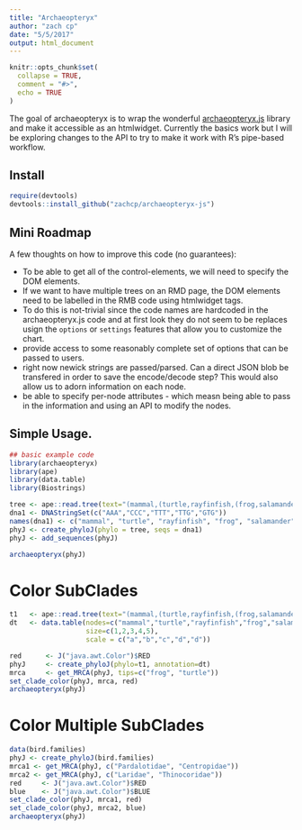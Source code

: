 ```yaml
---
title: "Archaeopteryx"
author: "zach cp"
date: "5/5/2017"
output: html_document
---
```



```r
knitr::opts_chunk$set(
  collapse = TRUE,
  comment = "#>",
  echo = TRUE
)
```


The goal of archaeopteryx is to wrap the wonderful [archaeopteryx.js](https://sites.google.com/site/cmzmasek/home/software/archaeopteryx-js) library and make it accessible as an htmlwidget. Currently the basics work but I will be exploring changes to the API to try to make it work with R's pipe-based workflow.

## Install

```r
require(devtools)
devtools::install_github("zachcp/archaeopteryx-js")
```

## Mini Roadmap

A few thoughts on how to improve this code (no guarantees):

- To be able to get all of the control-elements, we will need to specify the DOM elements.
- If we want to have multiple trees on an RMD page, the DOM elements need to be labelled in the RMB code using htmlwidget tags.
- To do this is not-trivial since the code names are hardcoded in the archaeopteryx.js code and at first look they do not seem to be replaces usign the `options` or `settings` features that allow you to customize the chart.
- provide access to some reasonably complete set of options that can be passed to users.
- right now newick strings are passed/parsed. Can a direct JSON blob be transfered in order to save the encode/decode step? This would also allow us to adorn information on each node.
- be able to specify per-node attributes - which measn being able to pass in the information and using an API to modify the nodes.


## Simple Usage.


```r
## basic example code
library(archaeopteryx)
library(ape)
library(data.table)
library(Biostrings)

tree <- ape::read.tree(text="(mammal,(turtle,rayfinfish,(frog,salamander)));")
dna1 <- DNAStringSet(c("AAA","CCC","TTT","TTG","GTG"))
names(dna1) <- c("mammal", "turtle", "rayfinfish", "frog", "salamander")
phyJ <- create_phyloJ(phylo = tree, seqs = dna1)
phyJ <- add_sequences(phyJ)

archaeopteryx(phyJ)

```


# Color SubClades

```r

t1   <- ape::read.tree(text="(mammal,(turtle,rayfinfish,(frog,salamander)));")
dt   <- data.table(nodes=c("mammal","turtle","rayfinfish","frog","salamander"), 
                   size=c(1,2,3,4,5),
                   scale = c("a","b","c","d","d"))

red      <- J("java.awt.Color")$RED
phyJ     <- create_phyloJ(phylo=t1, annotation=dt)
mrca     <- get_MRCA(phyJ, tips=c("frog", "turtle"))
set_clade_color(phyJ, mrca, red)
archaeopteryx(phyJ)

```


# Color Multiple SubClades

```r

data(bird.families)
phyJ <- create_phyloJ(bird.families)
mrca1 <- get_MRCA(phyJ, c("Pardalotidae", "Centropidae"))
mrca2 <- get_MRCA(phyJ, c("Laridae", "Thinocoridae"))
red     <- J("java.awt.Color")$RED
blue    <- J("java.awt.Color")$BLUE
set_clade_color(phyJ, mrca1, red)
set_clade_color(phyJ, mrca2, blue)
archaeopteryx(phyJ)
```

